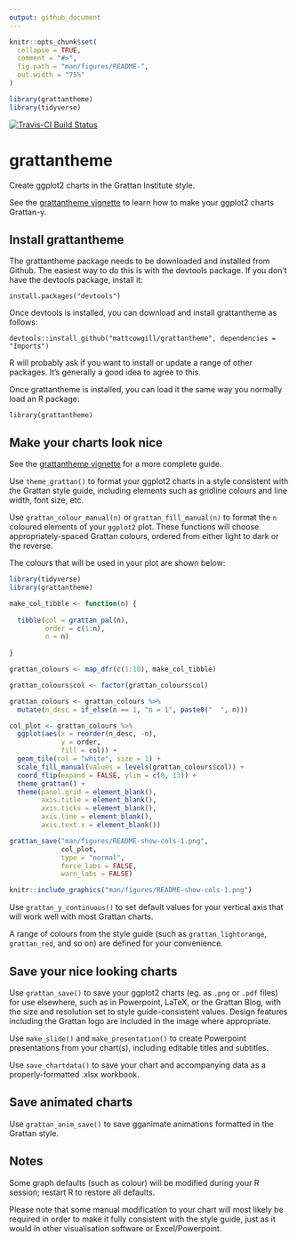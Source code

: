 ```yaml
---
output: github_document
---
```


<!-- README.md is generated from README.Rmd. Please edit that file -->

```r
knitr::opts_chunk$set(
  collapse = TRUE,
  comment = "#>",
  fig.path = "man/figures/README-",
  out.width = "75%"
)

library(grattantheme)
library(tidyverse)
```
[![Travis-CI Build Status](https://travis-ci.org/MattCowgill/grattantheme.svg?branch=master)](https://travis-ci.org/MattCowgill/grattantheme)


# grattantheme
Create ggplot2 charts in the Grattan Institute style.

See the [grattantheme vignette](https://github.com/MattCowgill/grattantheme/blob/master/vignettes/using_grattantheme.pdf) to learn how to make your ggplot2 charts Grattan-y.

## Install grattantheme

The grattantheme package needs to be downloaded and installed from Github. The easiest way to do this is with the devtools package. If you don't have the devtools package, install it:

`install.packages("devtools")`

Once devtools is installed, you can download and install grattantheme as follows:

`devtools::install_github("mattcowgill/grattantheme", dependencies = "Imports")`

R will probably ask if you want to install or update a range of other packages. It's generally a good idea to agree to this.

Once grattantheme is installed, you can load it the same way you normally load an R package:

`library(grattantheme)`

## Make your charts look nice

See the [grattantheme vignette](https://github.com/MattCowgill/grattantheme/blob/master/vignettes/using_grattantheme.pdf) for a more complete guide.

Use `theme_grattan()` to format your ggplot2 charts in a style consistent with the Grattan style guide, including elements such as gridline colours and line width, font size, etc.

Use `grattan_colour_manual(n)` or `grattan_fill_manual(n)` to format the `n` coloured elements of your `ggplot2` plot. These functions will choose appropriately-spaced Grattan colours, ordered from either light to dark or the reverse. 

The colours that will be used in your plot are shown below:

```r
library(tidyverse)
library(grattantheme)

make_col_tibble <- function(n) {
  
  tibble(col = grattan_pal(n),
         order = c(1:n),
         n = n)
  
}

grattan_colours <- map_dfr(c(1:10), make_col_tibble)

grattan_colours$col <- factor(grattan_colours$col)

grattan_colours <- grattan_colours %>%
  mutate(n_desc = if_else(n == 1, "n = 1", paste0("  ", n)))

col_plot <- grattan_colours %>%
  ggplot(aes(x = reorder(n_desc, -n), 
             y = order, 
             fill = col)) +
  geom_tile(col = "white", size = 1) +
  scale_fill_manual(values = levels(grattan_colours$col)) +
  coord_flip(expand = FALSE, ylim = c(0, 13)) +
  theme_grattan() +
  theme(panel.grid = element_blank(),
        axis.title = element_blank(),
        axis.ticks = element_blank(),
        axis.line = element_blank(),
        axis.text.x = element_blank())

grattan_save("man/figures/README-show-cols-1.png",
             col_plot,
             type = "normal",
             force_labs = FALSE,
             warn_labs = FALSE)

knitr::include_graphics("man/figures/README-show-cols-1.png")

```

Use `grattan_y_continuous()` to set default values for your vertical axis that will work well with most Grattan charts.

A range of colours from the style guide (such as `grattan_lightorange`, `grattan_red`, and so on) are defined for your convenience.

## Save your nice looking charts

Use `grattan_save()` to save your ggplot2 charts (eg. as `.png` or `.pdf` files) for use elsewhere, such as in Powerpoint, LaTeX, or the Grattan Blog, with the size and resolution set to style guide-consistent values. Design features including the Grattan logo are included in the image where appropriate.

Use `make_slide()` and `make_presentation()` to create Powerpoint presentations from your chart(s), including editable titles and subtitles.

Use `save_chartdata()` to save your chart and accompanying data as a
properly-formatted .xlsx workbook.

## Save animated charts

Use `grattan_anim_save()` to save gganimate animations formatted in the Grattan style.

## Notes

Some graph defaults (such as colour) will be modified during your R session; restart R to restore all defaults.

Please note that some manual modification to your chart will most likely be required in order to make it fully consistent with the style guide, just as it would in other visualisation software or Excel/Powerpoint. 
